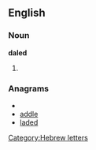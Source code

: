 ==English==

===Noun===
'''daled'''

# {{alternative spelling of|[[daleth]]}}

===Anagrams===
* {{alphagram|addel}}
* [[addle#English|addle]]
* [[laded#English|laded]]


[[Category:Hebrew letters]]